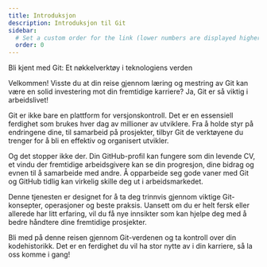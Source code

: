 ```yaml
---
title: Introduksjon
description: Introduksjon til Git
sidebar:
  # Set a custom order for the link (lower numbers are displayed higher up)
  order: 0
---
```



Bli kjent med Git: Et nøkkelverktøy i teknologiens verden

Velkommen! Visste du at din reise gjennom læring og mestring av Git kan være en solid investering mot din fremtidige karriere? Ja, Git er så viktig i arbeidslivet!

Git er ikke bare en plattform for versjonskontroll. Det er en essensiell ferdighet som brukes hver dag av millioner av utviklere. Fra å holde styr på endringene dine, til samarbeid på prosjekter, tilbyr Git de verktøyene du trenger for å bli en effektiv og organisert utvikler.

Og det stopper ikke der. Din GitHub-profil kan fungere som din levende CV, et vindu der fremtidige arbeidsgivere kan se din progresjon, dine bidrag og evnen til å samarbeide med andre. Å opparbeide seg gode vaner med Git og GitHub tidlig kan virkelig skille deg ut i arbeidsmarkedet.

Denne tjenesten er designet for å ta deg trinnvis gjennom viktige Git-konsepter, operasjoner og beste praksis. Uansett om du er helt fersk eller allerede har litt erfaring, vil du få nye innsikter som kan hjelpe deg med å bedre håndtere dine fremtidige prosjekter.

Bli med på denne reisen gjennom Git-verdenen og ta kontroll over din kodehistorikk. Det er en ferdighet du vil ha stor nytte av i din karriere, så la oss komme i gang!

<SelectCorrect
  question="Det kommer noen spørsmål fremover, dette er kun så du kan teste deg selv. Er du klar?"
  correct="Jeg er klar!"
  wrong1="Ikke ennå.."
  wrong2="Nei." 
/>
